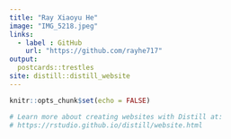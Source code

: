 ```yaml
---
title: "Ray Xiaoyu He"
image: "IMG_5218.jpeg"
links:
  - label : GitHub
    url: "https://github.com/rayhe717"
output: 
  postcards::trestles
site: distill::distill_website
---
```


```r
knitr::opts_chunk$set(echo = FALSE)

# Learn more about creating websites with Distill at:
# https://rstudio.github.io/distill/website.html

```

